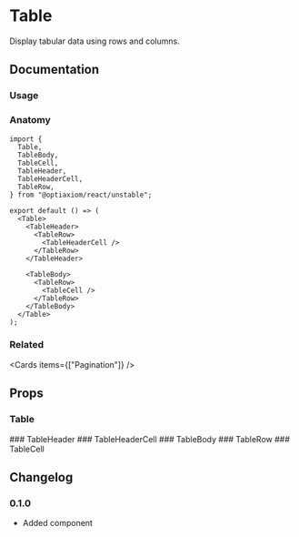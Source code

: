 
# Table

Display tabular data using rows and columns.

## Documentation

### Usage

<Demo component="table/usage" />

### Anatomy

```tsx
import {
  Table,
  TableBody,
  TableCell,
  TableHeader,
  TableHeaderCell,
  TableRow,
} from "@optiaxiom/react/unstable";

export default () => (
  <Table>
    <TableHeader>
      <TableRow>
        <TableHeaderCell />
      </TableRow>
    </TableHeader>

    <TableBody>
      <TableRow>
        <TableCell />
      </TableRow>
    </TableBody>
  </Table>
);
```

### Related

<Cards items={["Pagination"]} />

## Props

### Table

<PropsTable component="Table" />
### TableHeader
<PropsTable component="TableHeader" />
### TableHeaderCell
<PropsTable component="TableHeaderCell" />
### TableBody
<PropsTable component="TableBody" />
### TableRow
<PropsTable component="TableRow" />
### TableCell
<PropsTable component="TableCell" />

## Changelog

### 0.1.0

- Added component

